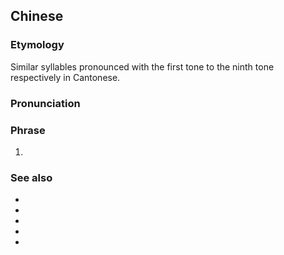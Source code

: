 {{also|诗史试时市事色锡食}}
==Chinese==
{{zh-forms|s=诗史试时市事色锡食}}

===Etymology===
Similar syllables pronounced with the first tone to the ninth tone respectively in Cantonese.

===Pronunciation===
{{zh-pron
|c=si1 si2 si3 si4 si5 si6 sik1 sek3 sik6
|cat=ph
}}

===Phrase===
{{zh-phrase}}

# {{lb|zh|Cantonese}} {{non-gloss definition|A phrase used to memorise the nine tones in Cantonese}}

===See also===
* {{zh-l|三九四零五二}}
* {{zh-l|三九四零五二七八六}}
* {{zh-l|詩史試時市事色錫食}}
* {{zh-l|分粉訓墳憤份}}
* {{zh-l|分粉訓墳憤份忽發佛}}